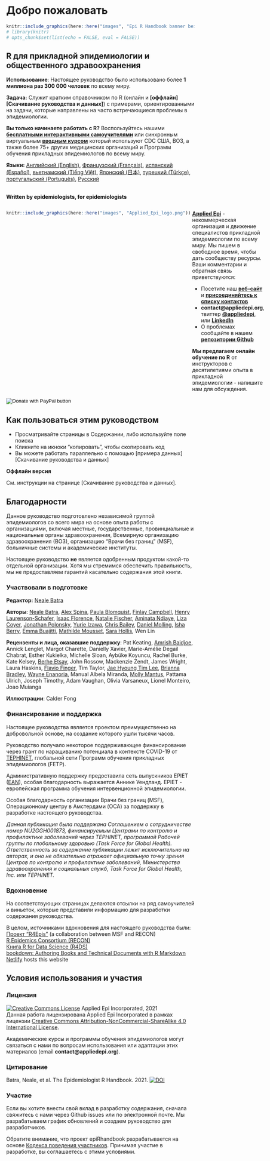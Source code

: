 # Добро пожаловать {-}

```r
knitr::include_graphics(here::here("images", "Epi R Handbook banner beige 1500x500.png"))
# library(knitr)
# opts_chunk$set(list(echo = FALSE, eval = FALSE))
```

<meta name="description" content="The Epi R Handbook is an R reference manual for applied epidemiology and public health.">

<meta http-equiv="Content-Type" content="text/html; charset=utf-8">

<!-- <span style="color: red;">**ЭТО ПРОЕКТ ДОКУМЕНТА. РЕЦЕНЗЕНТЫ ДАЮТ ОБРАТНУЮ СВЯЗЬ ПО ДАННОЙ [ССЫЛКЕ](https://forms.gle/4RNdRRLGx67xW9yq9)**.</span> -->

<!-- <span style="color: darkgreen;">**ВАМ НРАВИТСЯ ЭТО РУКОВОДСТВО? ЧТО-ТО НУЖНО ИЗМЕНИТЬ? РАССКАЖИТЕ НАМ!**</span> -->

<!-- <form target="_blank" action="https://forms.gle/A5SnRVws7tPD15Js9"> -->
<!--     <input type="submit" value="FEEDBACK" /> -->
<!-- </form> -->



<!-- ======================================================= -->
<!-- ## Справочное руководство по R для прикладной эпидемиологии и общественного здравоохранения {.unnumbered} -->


<!-- <span style="color: brown;">**Справочное руководство по R является справочником для прикладной эпидемиологии и общественного здравоохранения.**</span> -->

<!-- ## О руководстве   -->

## R для прикладной эпидемиологии и общественного здравоохранения {-}  

**Использование**: Настоящее руководство было использовано более **1 миллиона раз 300 000 человек** по всему миру.

**Задача:** Служит кратким справочником по R (онлайн и **[оффлайн][Скачивание руководства и данных]**) с примерами, ориентированными на задачи, которые направлены на часто встречающиеся проблемы в эпидемиологии.  

**Вы только начинаете работать с R?** Воспользуйтесь нашими **[бесплатными интерактивными самоучителями](https://www.appliedepi.org/tutorial/)** или синхронным виртуальным **[вводным курсом](https://www.appliedepi.org/live/)** который используют CDC США, ВОЗ, а также более 75+ других медицинских организаций и Программ обучения прикладных эпидемиологов по всему миру.  

**Языки:** [Английский (English)](https://epirhandbook.com/en/), [Французский (Français)](https://epirhandbook.com/fr), [испанский (Español)](https://epirhandbook.com/es/), [вьетнамский (Tiếng Việt)](https://epirhandbook.com/vn/), [Японский (日本)](https://epirhandbook.com/jp/), [турецкий (Türkçe)](https://epirhandbook.com/tr/), [португальский (Português)](https://epirhandbook.com/pt), [Русский](https://epirhandbook.com/ru)


<!-- * Использует практические примеры из эпидемиологии - вычистка построчных списков случаев, создание цепочек передачи и эпидемических кривых, автоматизированные отчеты и информационные панели, моделирование заболеваемости и прогнозирование, демографические пирамиды и стандартизация показателей, сопоставление записей, обнаружение вспышек, анализ исследований, основы ГИС, отслеживание контактов, филогенетические деревья...   -->



<!-- **Чем руководство отличается от других учебников по R?**   -->

<!-- * Разрабатывается самим сообществом - *написано эпидемиологами для эпидемиологов* в свободное время, используя опыт работы на местном, национальном уровнях, в академической среде, а также в условиях чрезвычайных ситуаций   -->

<!-- Двухколоночный вид создан на основе руководства по rmarkdown: https://bookdown.org/yihui/rmarkdown-cookbook/multi-column.html -->

<!-- <form target="_blank" action="https://www.paypal.com/donate?hosted_button_id=YTEZELC8VBXV6"> -->
<!--     <input type="submit" value="Donate to maintain this resource" /> -->
<!-- </form> -->

<br>
<span style="color: black;">**Written by epidemiologists, for epidemiologists**</span>

:::: {style="display: flex;"}

::: {}
```r
knitr::include_graphics(here::here("images", "Applied_Epi_logo.png"))
```
:::


::: {.col data-latex="{0.05\textwidth}"}
\ 
<!-- Пустой Div (с пробелом), служит разделителем столбцов
 -->
:::

::: {}

**[Applied Epi](http://www.appliedepi.org)** - некоммерческая организация и движение специалистов прикладной эпидемиологии по всему миру. Мы пишем в свободное время, чтобы дать сообществу ресурсы. Ваши комментарии и обратная связь приветствуются:  

* Посетите наш **[веб-сайт](http://www.appliedepi.org)** и **[присоединяйтесь к списку контактов](https://forms.gle/9awNd8syypTSYUsn7)**  
* **contact@appliedepi.org**, твиттер **[\@appliedepi](https://twitter.com/appliedepi)**, или **[LinkedIn](www.linkedin.com/company/appliedepi)**  
* О проблемах сообщайте в нашем **[репозитории Github](https://github.com/appliedepi/epiRhandbook_eng)**  

**Мы предлагаем онлайн обучение по R** от инструкторов с десятилетиями опыта в прикладной эпидемиологии - напишите нам для обсуждения.
:::

::::


<form target="_blank" action="https://www.paypal.com/donate" method="post" target="_top">
<input type="hidden" name="hosted_button_id" value="YTEZELC8VBXV6" />
<input type="image" src="https://github.com/appliedepi/epiRhandbook_eng/raw/master/images/donate_button_long.png" border="0" name="submit" title="PayPal - The safer, easier way to pay online!" alt="Donate with PayPal button" />
<img alt="" border="0" src="https://www.paypal.com/en_US/i/scr/pixel.gif" />
</form>



<!-- ======================================================= -->
## Как пользоваться этим руководством {-} 

* Просматривайте страницы в Содержании, либо используйте поле поиска
* Кликните на икноки "копировать", чтобы скопировать код  
* Вы можете работать параллельно с помощью [примера данных][Скачивание руководства и данных]  

**Оффлайн версия**  

См. инструкции на странице [Скачивание руководства и данных].  



<!-- ======================================================= -->
## Благодарности {-}  

Данное руководство подготовлено независимой группой эпидемиологов со всего мира на основе опыта работы с организациями, включая местные, государственные, провинциальные и национальные органы здравоохранения, Всемирную организацию здравоохранения (ВОЗ), организацию "Врачи без границ" (MSF), больничные системы и академические институты.

Настоящее руководство **не** является одобренным продуктом какой-то отдельной организации. Хотя мы стремимся обеспечить правильность, мы не предоставляем гарантий касательно содержания этой книги.  


### Участвовали в подготовке {-}  

**Редактор:** [Neale Batra](https://www.linkedin.com/in/neale-batra/) 

**Авторы**: [Neale Batra](https://www.linkedin.com/in/neale-batra/), [Alex Spina](https://github.com/aspina7), [Paula Blomquist](https://www.linkedin.com/in/paula-bianca-blomquist-53188186/), [Finlay Campbell](https://github.com/finlaycampbell), [Henry Laurenson-Schafer](https://github.com/henryls1), [Isaac Florence](www.Twitter.com/isaacatflorence), [Natalie Fischer](https://www.linkedin.com/in/nataliefischer211/), [Aminata Ndiaye](https://twitter.com/aminata_fadl), [Liza Coyer]( https://www.linkedin.com/in/liza-coyer-86022040/), [Jonathan Polonsky](https://twitter.com/jonny_polonsky), [Yurie Izawa](https://ch.linkedin.com/in/yurie-izawa-a1590319), [Chris Bailey](https://twitter.com/cbailey_58?lang=en), [Daniel Molling](https://www.linkedin.com/in/daniel-molling-4005716a/), [Isha Berry](https://twitter.com/ishaberry2), [Emma Buajitti](https://twitter.com/buajitti), [Mathilde Mousset](https://mathildemousset.wordpress.com/research/), [Sara Hollis](https://www.linkedin.com/in/saramhollis/), Wen Lin  

**Рецензенты и лица, оказавшие поддержку**: Pat Keating,  [Amrish Baidjoe](https://twitter.com/Ammer_B), Annick Lenglet, Margot Charette, Danielly Xavier, Marie-Amélie Degail Chabrat, Esther Kukielka, Michelle Sloan, Aybüke Koyuncu, Rachel Burke, Kate Kelsey, [Berhe Etsay](https://www.linkedin.com/in/berhe-etsay-5752b1154/), John Rossow, Mackenzie Zendt, James Wright, Laura Haskins, [Flavio Finger](ffinger.github.io), Tim Taylor, [Jae Hyoung Tim Lee](https://www.linkedin.com/in/jaehyoungtlee/), [Brianna Bradley](https://www.linkedin.com/in/brianna-bradley-bb8658155), [Wayne Enanoria](https://www.linkedin.com/in/wenanoria), Manual Albela Miranda, [Molly Mantus](https://www.linkedin.com/in/molly-mantus-174550150/), Pattama Ulrich, Joseph Timothy, Adam Vaughan, Olivia Varsaneux, Lionel Monteiro, Joao Muianga  

**Иллюстрации**: Calder Fong  


<!-- **Главный редактор:** Neale Batra  -->

<!-- **Основная команда проекта:** Neale Batra, Alex Spina, Amrish Baidjoe, Pat Keating, Henry Laurenson-Schafer, Finlay Campbell   -->

<!-- **Авторы**: Neale Batra, Alex Spina, Paula Blomquist, Finlay Campbell, Henry Laurenson-Schafer, [Isaac Florence](www.Twitter.com/isaacatflorence), Natalie Fischer, Aminata Ndiaye, Liza Coyer, Jonathan Polonsky, Yurie Izawa, Chris Bailey, Daniel Molling, Isha Berry, Emma Buajitti, Mathilde Mousset, Sara Hollis, Wen Lin   -->

<!-- **Рецензенты**: Pat Keating, Mathilde Mousset, Annick Lenglet, Margot Charette, Isha Berry, Paula Blomquist, Natalie Fischer, Daniely Xavier, Esther Kukielka, Michelle Sloan, Aybüke Koyuncu, Rachel Burke, Daniel Molling, Kate Kelsey, Berhe Etsay, John Rossow, Mackenzie Zendt, James Wright, Wayne Enanoria, Laura Haskins, Flavio Finger, Tim Taylor, Jae Hyoung Tim Lee, Brianna Bradley, Manual Albela Miranda, Molly Mantus, Priscilla Spencer, Pattama Ulrich, Joseph Timothy, Adam Vaughan, Olivia Varsaneux, Lionel Monteiro, Joao Muianga   -->


### Финансирование и поддержка {-}  

Настоящее руководства является проектом преимущественно на добровольной основе, на создание которого ушли тысячи часов.  

Руководство получало некоторое поддерживающее финансирование через грант по наращиванию потенциала в контексте COVID-19 от [TEPHINET](https://www.tephinet.org/), глобальной сети Программ обучения прикладных эпидемиологов (FETP).  

Административную поддержку предоставила сеть выпускников EPIET ([EAN](https://epietalumni.net/)), особая благодарность выражается Аннике Уендланд. EPIET - европейская программа обучения интервенционной эпидемиологии.  

Особая благодарность организации Врачи без границ (MSF), Операционному центру в Амстердами (OCA) за поддержку в разработке настоящего руководства.  


*Данная публикация была поддержана Соглашением о сотрудничестве номер NU2GGH001873, финансируемым Центрами по контролю и профилактике заболеваний через TEPHINET, программой Рабочей группы по глобальному здоровью (Task Force for Global Health). Ответственность за содержание публикации лежит исключительно на авторах, и оно не обязательно отражает официальную точку зрения Центров по контролю и профилактике заболеваний, Министерства здравоохранения и социальных служб, Task Force for Global Health, Inc.  или TEPHINET.*



### Вдохновение {-}  

На соответствующих страницах делаются отсылки на ряд самоучителей и виньеток, которые представили информацию для разработки содержания руководства.  

В целом, источниками вдохновения для настоящего руководства были:  
[Проект "R4Epis"](https://r4epis.netlify.app/) (a collaboration between MSF and RECON)  
[R Epidemics Consortium (RECON)](https://www.repidemicsconsortium.org/)  
[Книга R for Data Science (R4DS)](https://r4ds.had.co.nz/)  
[bookdown: Authoring Books and Technical Documents with R Markdown](https://bookdown.org/yihui/bookdown/)  
[Netlify](https://www.netlify.com) hosts this website  


<!-- ### Изображения {-}   -->

<!-- Изображения в лого из библиотеки изображений для общественного здравоохранения CDC США) включают [места размножения комаров в Йемене 2013](https://phil.cdc.gov/Details.aspx?pid=19623), [вирус Эбола](https://phil.cdc.gov/Details.aspx?pid=23186), и [Исследование в Раджастане](https://phil.cdc.gov/Details.aspx?pid=19838).   -->


## Условия использования и участия {-}  

### Лицензия {.unnumbered} 

<a rel="license" href="http://creativecommons.org/licenses/by-nc-sa/4.0/"><img alt="Creative Commons License" style="border-width:0" src="https://i.creativecommons.org/l/by-nc-sa/4.0/88x31.png" /></a> Applied Epi Incorporated, 2021 <br />Данная работа лицензирована Applied Epi Incorporated в рамках лицензии <a rel="license" href="http://creativecommons.org/licenses/by-nc-sa/4.0/">Creative Commons Attribution-NonCommercial-ShareAlike 4.0 International License</a>.


Академические курсы и программы обучения эпидемиологов могут связаться с нами по вопросам использования или адаптации этих материалов (email **contact@appliedepi.org**).  


### Цитирование {.unnumbered}

Batra, Neale, et al. The Epidemiologist R Handbook. 2021.  <a rel="license" href="https://zenodo.org/badge/231610102.svg"><img alt="DOI" style="border-width:0" src="https://zenodo.org/badge/231610102.svg" /></a><br />

### Участие {.unnumbered}  

Если вы хотите внести свой вклад в разработку содержания, сначала свяжитесь с нами через Github issues или по электронной почте. Мы разрабатываем график обновлений и создаем руководство для разработчиков.  

Обратите внимание, что проект epiRhandbook разрабатывается на основе [Кодекса поведения участников](https://contributor-covenant.org/version/2/0/CODE_OF_CONDUCT.html). Принимая участие в разработке, вы соглашаетесь с этими условиями.


